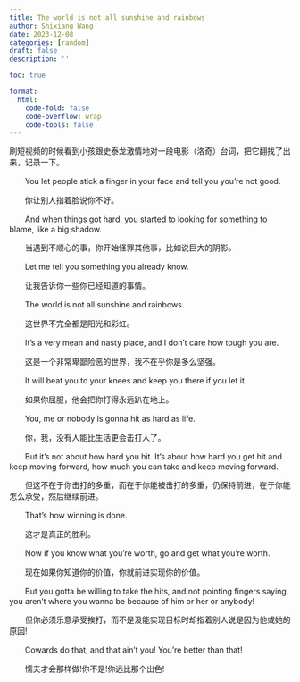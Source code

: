 ```yaml
---
title: The world is not all sunshine and rainbows
author: Shixiang Wang
date: 2023-12-08
categories: [random]
draft: false
description: ''

toc: true

format:
  html:
    code-fold: false
    code-overflow: wrap
    code-tools: false
---
```


刷短视频的时候看到小孩跟史泰龙激情地对一段电影（洛奇）台词，把它翻找了出来，记录一下。

　　You let people stick a finger in your face and tell you you’re not good.

　　你让别人指着脸说你不好。

　　And when things got hard, you started to looking for something to blame, like a big shadow.

　　当遇到不顺心的事，你开始怪罪其他事，比如说巨大的阴影。

　　Let me tell you something you already know.

　　让我告诉你一些你已经知道的事情。

　　The world is not all sunshine and rainbows.

　　这世界不完全都是阳光和彩虹。

　　It’s a very mean and nasty place, and I don’t care how tough you are.

　　这是一个非常卑鄙险恶的世界，我不在乎你是多么坚强。

　　It will beat you to your knees and keep you there if you let it.

　　如果你屈服，他会把你打得永远趴在地上。

　　You, me or nobody is gonna hit as hard as life.

　　你，我，没有人能比生活更会击打人了。

　　But it’s not about how hard you hit. It’s about how hard you get hit and keep moving forward, how much you can take and keep moving forward.

　　但这不在于你击打的多重，而在于你能被击打的多重，仍保持前进，在于你能怎么承受，然后继续前进。

　　That’s how winning is done.

　　这才是真正的胜利。

　　Now if you know what you’re worth, go and get what you’re worth.

　　现在如果你知道你的价值，你就前进实现你的价值。

　　But you gotta be willing to take the hits, and not pointing fingers saying you aren’t where you wanna be because of him or her or anybody!

　　但你必须乐意承受挨打，而不是没能实现目标时却指着别人说是因为他或她的原因!

　　Cowards do that, and that ain’t you! You’re better than that!

　　懦夫才会那样做!你不是!你远比那个出色!